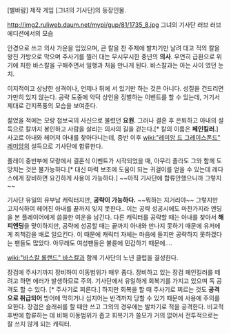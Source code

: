 [별바람] 제작 게임 [그녀의 기사단]의 등장인물.

http://img2.ruliweb.daum.net/mypi/gup/81/1735_8.jpg
그녀의 기사단 러브 러브 에디션에서의 모습

안경으로 쓰고 의사 가운을 입었으며, 큰 칼을 찬 주제에 발차기만 날려 대고 적의 칼을 왕진 가방으로 막으며 주사기를 찔러 대는 무시무시한 중년의 '''의사'''. 우연히 급환으로 위기에 처한 바스칼을 구해주면서 일행과 처음 만나게 된다. 바스칼과는 아는 사이 였던 눈치.

이지적이고 상냥한 성격이나, 언제나 뒤에 서 있기만 하는 것은 아니다. 성질을 건드리면 가만히 있지 않는다. 공략 도중에 악덕 상인을 징벌하는 이벤트를 할 수 있는데, 거기서 제대로 간지폭풍의 모습을 보여준다. 

젊었을 적에는 모랑 첩보국의 사신으로 불렸던 '''요원'''. 그러나 결혼 후 은퇴하고 아내의 설득으로 칼까지 봉인하고 사람을 살리는 의사의 길을 걷는다.[* 칼의 이름은 '''페인킬러'''.] 사고로 아내와 헤어져 아내를 찾아다니는데, 중반 이후 [[wiki:"레미앙 드 그레이스폰드" 레미앙]]의 설득으로 기사단에 합류한다.

플레이 중반부에 모랑에서 결혼식 이벤트가 시작되었을 때, 아무리 졸라도 그와 함께 도망치는 것은 불가능하다.[* 대신 마력 보조에 도움이 되는 귀걸이를 얻을 수 있는데 레다스에게 장비하면 요긴하게 사용이 가능하다.] ~~아직 기사단에 합류안했으니까 그렇지~~ 

기사단 유일의 유부남 캐릭터지만, '''공략이 가능하다.''' ~~뭐하는 지거리야~~
그렇지만 고지식하여 헤어진 아내를 끝까지 잊지 못한다.. 이는 공략 성공시에도 마찬가지라 엔딩을 본 플레이어에게 씁쓸한 여운을 남긴다. 다른 캐릭터를 공략할 때는 아내를 찾아서 '''해피엔딩'''을 맞이하지만, 공략에 성공할 때는 끝까지 아내와 만나지 못하기 때문에 유저에게 죄책감을 배로 일으킨다. 이 때문에 캐릭터 자체는 마음에 들지만 공략하지 못하겠다는 팬들도 많았다. 아무래도 여성팬들은 불륜에 민감하기 때문에….
 
[[wiki:"바스칼 롤랜드" 바스칼]]과 함께 기사단의 노년 클럽을 결성한다. 

장검에 주사기까지 장비하여 이동범위가 매우 좁다. 장비하고 있는 장검 페인킬러를 떼려고 하면 에러가 발생하므로 주의. 기사단에서 유일하게 회복기를 가지고 있으며 독 공격도 할 수 있다. [* 주사기로 찌른다.] 하지만 회복을 할 때 주사기로 찌르는 것도 '''공격으로 취급되어''' 방어에 막히거나 심지어는 반격까지 당할 수 있기 때문에 사용에 주의를 요한다. 장검은 슬래쉬를 할 때만 쓰고 그외의 경우에는 발차기로 적을 공격한다. 비교적 후반에 합류하는 데 비해 이동범위가 좁고 회복기가 쓸모가 거의 없어서 전투적으로는 잘 쓰지 않게 되는 캐릭터.


